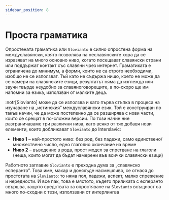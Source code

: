 ```yaml
---
sidebar_position: 8
---
```



# Проста граматика

Опростената граматика или `Slovianto` е силно опростена форма на междуславянски, която позволява на неславянските хора да се изразяват на много основно ниво, когато посещават славянски страни или поддържат контакт със славяни чрез интернет. Граматиката е ограничена до минимум, а форми, които не са строго необходими, изобщо не се използват. Тъй като не съдържа нищо, което не може да се намери на славянските езици, резултатът няма да изглежда или звучи твърде неудобно за славяноговорещите, а по-скоро ще им напомни за езика, използван от малките деца.

:notr[Slovianto] може да се използва и като първа стъпка в процеса на изучаване на „истинския” междуславянски език. Той е конструиран по такъв начин, че да може постепенно да се разширява с нови части, които се срещат в по-сложни версии. По този начин ние разграничаваме три различни нива, като всяко от тях добавя нови елементи, които доближават `Slovianto` до Interslavic:

- **Ниво 1** – най-простото ниво: без род, без падежи, само единствено/множествено число, едно глаголно окончание на време
- **Ниво 2** – въведение в рода, прост модел за спрегване на глаголи (неща, които могат да бъдат намерени във всички славянски езици)

Работното заглавие `Slovianto` е преходна дума за „славянско есперанто”. Това име, макар и донякъде насмешливо, се отнася до простотата на `Slovianto`: то няма пол, падежи, аспект, малко спрежение и нередности. И все пак, това е мястото, където приликата с есперанто свършва, защото средствата за опростяване на `Slovianto` всъщност са много по-сходни с тези, използвани от интерлингва

<DocCardList />

